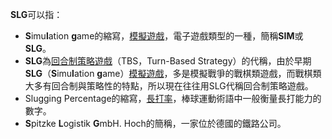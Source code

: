 '''SLG'''可以指：

* '''S'''imu'''l'''ation '''g'''ame的縮寫，[[模擬遊戲|模擬遊戲]]，電子遊戲類型的一種，簡稱'''SIM'''或'''SLG'''。
*'''SLG'''為[[回合制策略遊戲|回合制策略遊戲]]（TBS，Turn-Based Strategy）的代稱，由於早期'''SLG'''（'''S'''imu'''l'''ation '''g'''ame）[[模擬遊戲|模擬遊戲]]，多是模擬戰爭的戰棋類遊戲，而戰棋類大多有回合制與策略性的特點，所以現在往往用SLG代稱回合制策略遊戲。
* Slugging Percentage的縮寫，[[長打率|長打率]]，棒球運動術語中一般衡量長打能力的數字。
* '''S'''pitzke '''L'''ogistik '''G'''mbH. Hoch的簡稱，一家位於德國的鐵路公司。

{{disambig|Cat=三字拉丁字母缩写消歧义}}
